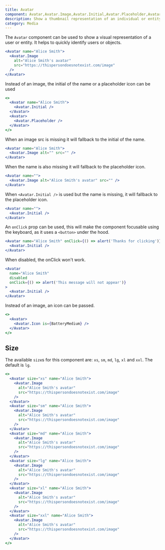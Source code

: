 ```yaml
---
title: Avatar
component: Avatar,Avatar.Image,Avatar.Initial,Avatar.Placeholder,Avatar.Icon
description: Show a thumbnail representation of an individual or entity.
category: Media
---
```


The `Avatar` component can be used to show a visual representation of a user or entity. It helps to quickly identify users or objects.

```jsx preview
<Avatar name="Alice Smith">
  <Avatar.Image
    alt="Alice Smith's avatar"
    src="https://thispersondoesnotexist.com/image"
  />
</Avatar>
```

Instead of an image, the initial of the name or a placeholder icon can be used

```jsx preview
<>
  <Avatar name="Alice Smith">
    <Avatar.Initial />
  </Avatar>
  <Avatar>
    <Avatar.Placeholder />
  </Avatar>
</>
```

When an image src is missing it will fallback to the initial of the name.

```jsx preview
<Avatar name="Alice Smith">
  <Avatar.Image alt="" src="" />
</Avatar>
```

When the name is also missing it will fallback to the placeholder icon.

```jsx preview
<Avatar name="">
  <Avatar.Image alt="Alice Smith's avatar" src="" />
</Avatar>
```

When `<Avatar.Initial />` is used but the name is missing, it will fallback to the placeholder icon.

```jsx preview
<Avatar name="">
  <Avatar.Initial />
</Avatar>
```

An `onClick` prop can be used, this will make the component focusable using the keyboard, as it uses a `<button>` under the hood.

```jsx preview
<Avatar name="Alice Smith" onClick={() => alert('Thanks for clicking')}>
  <Avatar.Initial />
</Avatar>
```

When disabled, the onClick won't work.

```jsx preview
<Avatar
  name="Alice Smith"
  disabled
  onClick={() => alert('This message will not appear')}
>
  <Avatar.Initial />
</Avatar>
```

Instead of an image, an icon can be passed.

```jsx preview
<>
  <Avatar>
    <Avatar.Icon is={BatteryMedium} />
  </Avatar>
</>
```

## Size

The available `size`s for this component are: `xs`, `sm`, `md`, `lg`, `xl` and `xxl`. The default is `lg`.

```jsx live
<>
  <Avatar size="xs" name="Alice Smith">
    <Avatar.Image
      alt="Alice Smith's avatar"
      src="https://thispersondoesnotexist.com/image"
    />
  </Avatar>
  <Avatar size="sm" name="Alice Smith">
    <Avatar.Image
      alt="Alice Smith's avatar"
      src="https://thispersondoesnotexist.com/image"
    />
  </Avatar>
  <Avatar size="md" name="Alice Smith">
    <Avatar.Image
      alt="Alice Smith's avatar"
      src="https://thispersondoesnotexist.com/image"
    />
  </Avatar>
  <Avatar size="lg" name="Alice Smith">
    <Avatar.Image
      alt="Alice Smith's avatar"
      src="https://thispersondoesnotexist.com/image"
    />
  </Avatar>
  <Avatar size="xl" name="Alice Smith">
    <Avatar.Image
      alt="Alice Smith's avatar"
      src="https://thispersondoesnotexist.com/image"
    />
  </Avatar>
  <Avatar size="xxl" name="Alice Smith">
    <Avatar.Image
      alt="Alice Smith's avatar"
      src="https://thispersondoesnotexist.com/image"
    />
  </Avatar>
</>
```
